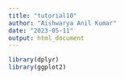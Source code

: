 ```yaml
---
title: "tutorial10"
author: "Aishwarya Anil Kumar"
date: "2023-05-11"
output: html_document
---
```

```r
library(dplyr)
library(ggplot2)
```

